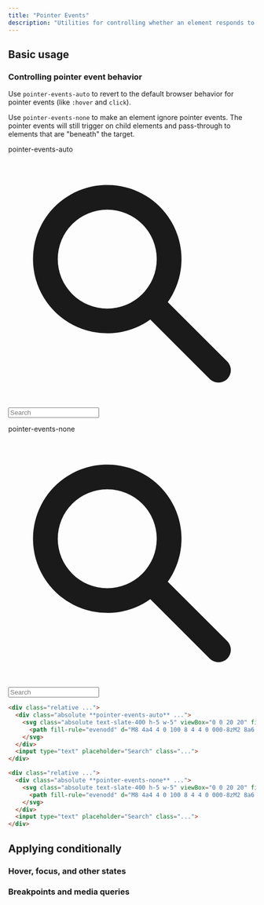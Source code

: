 ```yaml
---
title: "Pointer Events"
description: "Utilities for controlling whether an element responds to pointer events."
---
```




## Basic usage

### Controlling pointer event behavior

Use `pointer-events-auto` to revert to the default browser behavior for pointer events (like `:hover` and `click`).

Use `pointer-events-none` to make an element ignore pointer events. The pointer events will still trigger on child elements and pass-through to elements that are "beneath" the target.

<Example hint="Try clicking the search icons to see the expected behaviour">
  <div class="grid grid-cols-1 sm:grid-cols-2 gap-10 px-0 sm:px-10 font-mono font-bold">
    <div class="flex flex-col">
      <p class="font-medium text-sm text-slate-500 font-mono mb-3 dark:text-slate-400">pointer-events-auto</p>
      <div class="relative rounded-lg shadow-sm w-full">
        <div class="absolute inset-y-0 left-0 pl-3 flex items-center pointer-events-auto">
          <svg class="absolute text-slate-400 h-5 w-5" viewBox="0 0 20 20" fill="currentColor">
            <path fill-rule="evenodd" d="M8 4a4 4 0 100 8 4 4 0 000-8zM2 8a6 6 0 1110.89 3.476l4.817 4.817a1 1 0 01-1.414 1.414l-4.816-4.816A6 6 0 012 8z" clip-rule="evenodd" />
          </svg>
        </div>
        <input type="text" placeholder="Search" class="font-sans block text-sm w-full pl-10 py-2 px-3 ring-1 ring-slate-900/10 text-slate-500 rounded-lg dark:bg-slate-800 dark:ring-0 dark:highlight-white/5 dark:text-slate-400" />
      </div>
    </div>
    <div class="flex flex-col">
      <p class="font-medium text-sm text-slate-500 font-mono mb-3 dark:text-slate-400">pointer-events-none</p>
      <div class="relative rounded-lg shadow-sm w-full">
        <div class="absolute inset-y-0 left-0 pl-3 flex items-center pointer-events-none">
          <svg class="absolute text-slate-400 h-5 w-5" viewBox="0 0 20 20" fill="currentColor">
            <path fill-rule="evenodd" d="M8 4a4 4 0 100 8 4 4 0 000-8zM2 8a6 6 0 1110.89 3.476l4.817 4.817a1 1 0 01-1.414 1.414l-4.816-4.816A6 6 0 012 8z" clip-rule="evenodd" />
          </svg>
        </div>
        <input type="text" placeholder="Search" class="font-sans block text-sm w-full pl-10 py-2 px-3 ring-1 ring-slate-900/10 text-slate-500 rounded-lg dark:bg-slate-800 dark:ring-0 dark:highlight-white/5 dark:text-slate-400" />
      </div>
    </div>
  </div>
</Example>

```html
<div class="relative ...">
  <div class="absolute **pointer-events-auto** ...">
    <svg class="absolute text-slate-400 h-5 w-5" viewBox="0 0 20 20" fill="currentColor">
      <path fill-rule="evenodd" d="M8 4a4 4 0 100 8 4 4 0 000-8zM2 8a6 6 0 1110.89 3.476l4.817 4.817a1 1 0 01-1.414 1.414l-4.816-4.816A6 6 0 012 8z" clip-rule="evenodd" />
    </svg>
  </div>
  <input type="text" placeholder="Search" class="...">
</div>

<div class="relative ...">
  <div class="absolute **pointer-events-none** ...">
    <svg class="absolute text-slate-400 h-5 w-5" viewBox="0 0 20 20" fill="currentColor">
      <path fill-rule="evenodd" d="M8 4a4 4 0 100 8 4 4 0 000-8zM2 8a6 6 0 1110.89 3.476l4.817 4.817a1 1 0 01-1.414 1.414l-4.816-4.816A6 6 0 012 8z" clip-rule="evenodd" />
    </svg>
  </div>
  <input type="text" placeholder="Search" class="...">
</div>
```

## <Heading ignore>Applying conditionally</Heading>

### <Heading ignore>Hover, focus, and other states</Heading>

<HoverFocusAndOtherStates defaultClass="pointer-events-none" featuredClass="pointer-events-auto" variant="focus" />

### <Heading ignore>Breakpoints and media queries</Heading>

<BreakpointsAndMediaQueries defaultClass="pointer-events-none" featuredClass="pointer-events-auto" />

